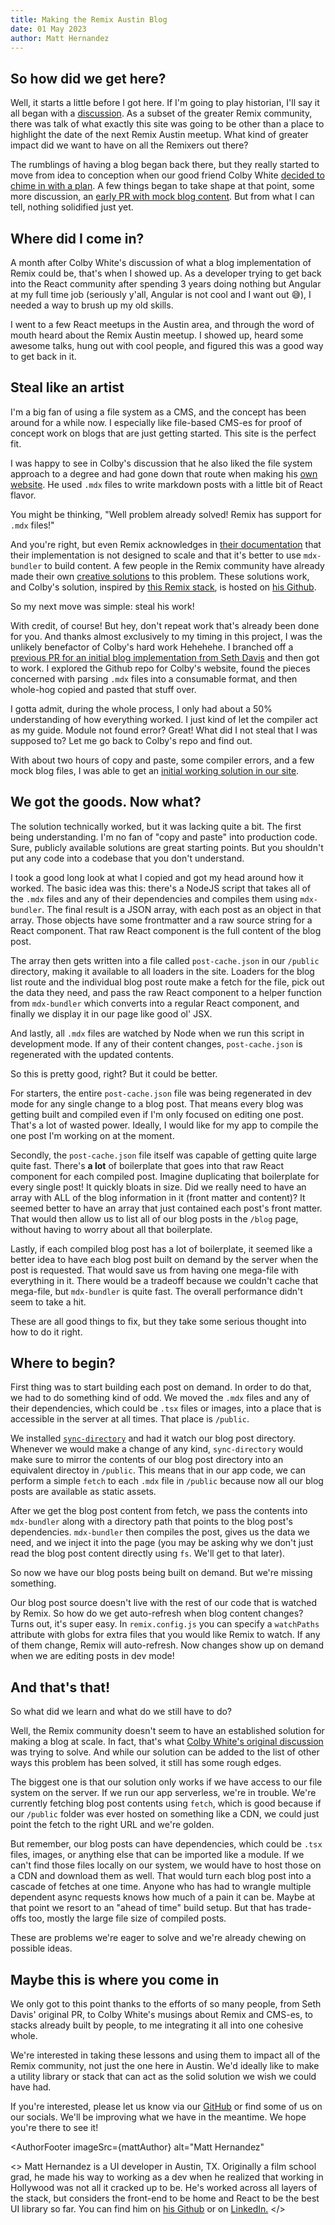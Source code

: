 ```yaml
---
title: Making the Remix Austin Blog
date: 01 May 2023
author: Matt Hernandez
---
```



<BlogImage src={blogBanner} alt="Blog banner" />

## So how did we get here?

Well, it starts a little before I got here. If I'm going to play historian, I'll say it all
began with a [discussion](https://github.com/remix-austin/remixaustin-com/discussions/1).
As a subset of the greater Remix community, there was talk of what exactly this site was going
to be other than a place to highlight the date of the next Remix Austin meetup. What kind of
greater impact did we want to have on all the Remixers out there?

The rumblings of having a blog began back there, but they really started to move from idea
to conception when our good friend Colby White [decided to chime in with a plan](https://github.com/remix-austin/remixaustin-com/discussions/89).
A few things began to take shape at that point, some more discussion, an [early PR with mock
blog content](https://github.com/remix-austin/remixaustin-com/pull/86). But from what I can tell,
nothing solidified just yet.

## Where did I come in?

A month after Colby White's discussion of what a blog implementation of Remix could be, that's when I
showed up. As a developer trying to get back into the React community after spending 3 years doing
nothing but Angular at my full time job (seriously y'all, Angular is not cool and I want out 😅),
I needed a way to brush up my old skills.

I went to a few React meetups in the Austin area, and through the word of mouth heard about the
Remix Austin meetup. I showed up, heard some awesome talks, hung out with cool people, and figured
this was a good way to get back in it.

## Steal like an artist

I'm a big fan of using a file system as a CMS, and the concept has been around for a while now. I especially
like file-based CMS-es for proof of concept work on blogs that are just getting started. This site is the
perfect fit.

I was happy to see in Colby's discussion that he also liked the file system approach to a degree and
had gone down that route when making his [own website](https://colbywhite.dev/).
He used `.mdx` files to write markdown posts with a little bit of React flavor.

You might be thinking, "Well problem already solved! Remix has support for `.mdx` files!"

And you're right, but even Remix acknowledges in [their documentation](https://remix.run/docs/en/main/guides/mdx)
that their implementation is not designed to scale and that it's better to use `mdx-bundler` to build content.
A few people in the Remix community have already made their own [creative solutions](https://kentcdodds.com/blog/how-i-built-a-modern-website-in-2021#mdx-compilation-with-mdx-bundler)
to this problem. These solutions work, and Colby's solution, inspired by [this Remix stack](https://github.com/freekrai/remix-blog),
is hosted on [his Github](https://github.com/colbywhite/colbywhite.dev).

<BlogImage
  src={colbyWhite}
  alt="Colby White's website"
  caption="Pay Colby's website a visit if you can"
/>

So my next move was simple: steal his work!

With credit, of course! But hey, don't repeat work that's already been done for you. And thanks
almost exclusively to my timing in this project, I was the unlikely benefactor of Colby's
hard work <span className="text-xxs">Hehehehe</span>. I branched off a [previous PR for an initial blog implementation from Seth Davis](https://github.com/remix-austin/remixaustin-com/pull/86)
and then got to work. I explored the Github repo for Colby's website, found the pieces concerned
with parsing `.mdx` files into a consumable format, and then whole-hog copied and
pasted that stuff over.

I gotta admit, during the whole process, I only had about a 50% understanding of how everything worked.
I just kind of let the compiler act as my guide. Module not found error?
Great! What did I not steal that I was supposed to? Let me go back to Colby's
repo and find out.

With about two hours of copy and paste, some compiler errors, and a few mock blog files, I was
able to get an [initial working solution in our site](https://github.com/remix-austin/remixaustin-com/pull/91/commits/971f180faa14c8dc672d8cb0ee66866ced24a248).

## We got the goods. Now what?

The solution technically worked, but it was lacking quite a bit. The first being understanding.
I'm no fan of "copy and paste" into production code. Sure, publicly available solutions are great
starting points. But you shouldn't put any code into a codebase that you don't understand.

I took a good long look at what I copied and got my head around how it worked. The basic idea was this:
there's a NodeJS script that takes all of the `.mdx` files and any of their dependencies
and compiles them using `mdx-bundler`. The final result is a JSON array, with each post as an
object in that array. Those objects have some frontmatter and a raw source string for a React
component. That raw React component is the full content of the blog post.

The array then gets written into a file called `post-cache.json` in our `/public`
directory, making it available to all loaders in the site. Loaders for the blog list route and the
individual blog post route make a fetch for the file, pick out the data they need, and pass the
raw React component to a helper function from `mdx-bundler` which converts into a regular
React component, and finally we display it in our page like good ol' JSX.

And lastly, all `.mdx` files are watched by Node when we run this script in development mode. If any
of their content changes, `post-cache.json` is regenerated with the updated contents.

<BlogImage
  src={mattConfused}
  alt="Not confused at all"
  caption="Confused like my face here? Just reread that section a few more times."
  maxWidth={300}
/>

So this is pretty good, right? But it could be better.

For starters, the entire `post-cache.json` file was being regenerated in dev mode for any
single change to a blog post. That means every blog was getting built and compiled even if I'm only
focused on editing one post. That's a lot of wasted power. Ideally, I would like for my app
to compile the one post I'm working on at the moment.

Secondly, the `post-cache.json` file itself was capable of getting quite large quite fast. There's **a lot** of
boilerplate that goes into that raw React component for each compiled post. Imagine duplicating that boilerplate
for every single post! It quickly bloats in size. Did we really need to have an array with ALL of the blog
information in it (front matter and content)? It seemed better to have an array that just contained
each post's front matter. That would then allow us to list all of our blog posts in the `/blog` page,
without having to worry about all that boilerplate.

Lastly, if each compiled blog post has a lot of boilerplate, it seemed like a better idea to have each
blog post built on demand by the server when the post is requested. That would save us from having one 
mega-file with everything in it. There would be a tradeoff because we couldn't cache that mega-file, but `mdx-bundler` is quite fast.
The overall performance didn't seem to take a hit.

These are all good things to fix, but they take some serious thought into how to do it right.

## Where to begin?

First thing was to start building each post on demand. In order to do that, we had to do something kind of
odd. We moved the `.mdx` files and any of their dependencies, which could be `.tsx` files or images,
into a place that is accessible in the server at all times. That place is `/public`.

We installed [`sync-directory`](https://www.npmjs.com/package/sync-directory) and had it watch our blog post
directory. Whenever we would make a change of any kind, `sync-directory` would make sure to mirror the contents
of our blog post directory into an equivalent directoy in `/public`. This means that in our app code, we
can perform a simple `fetch` to each `.mdx` file in `/public` because now all our blog posts are available
as static assets.

After we get the blog post content from fetch, we pass the contents into `mdx-bundler` along with a directory
path that points to the blog post's dependencies. `mdx-bundler` then compiles the post, gives us the data we need,
and we inject it into the page (you may be asking why we don't just read the blog post content directly
using `fs`. We'll get to that later).

So now we have our blog posts being built on demand. But we're missing something.

<BlogImage
  src={refreshFunctionality}
  alt="If you could hit refresh, that would be great."
  caption="We need that refresh functionality, man."
  maxWidth={350}
/>

Our blog post source doesn't live with the rest of our code that is watched by Remix. So how do we get
auto-refresh when blog content changes? Turns out, it's super easy. In `remix.config.js` you can
specify a `watchPaths` attribute with globs for extra files that you would like Remix to watch. If any of them
change, Remix will auto-refresh. Now changes show up on demand when we are editing posts in dev mode!

## And that's that!

So what did we learn and what do we still have to do?

Well, the Remix community doesn't seem to have an established solution for making a blog at scale.
In fact, that's what [Colby White's original discussion](https://github.com/remix-austin/remixaustin-com/discussions/89)
was trying to solve. And while our solution can be added to the list of other ways this problem has been solved,
it still has some rough edges.

The biggest one is that our solution only works if we have access to our file system on the server. If we run
our app serverless, we're in trouble. We're currently fetching blog post contents using `fetch`,
which is good because if our `/public` folder was ever hosted on something like a CDN, we could just point
the fetch to the right URL and we're golden.

But remember, our blog posts can have dependencies, which could be `.tsx` files, images, or anything else
that can be imported like a module. If we can't find those files locally on our system, we would
have to host those on a CDN and download them as well. That would turn each blog post into a
cascade of fetches at one time. Anyone who has had to wrangle multiple dependent async requests knows
how much of a pain it can be. Maybe at that point we resort to an "ahead of time" build setup. But that
has trade-offs too, mostly the large file size of compiled posts.

These are problems we're eager to solve and we're already chewing on possible ideas.

## Maybe this is where you come in

We only got to this point thanks to the efforts of so many people, from Seth Davis' original PR,
to Colby White's musings about Remix and CMS-es, to stacks already built by people, to me integrating it all
into one cohesive whole.

We're interested in taking these lessons and using them to impact all of the Remix community, not
just the one here in Austin. We'd ideally like to make a utility library or stack that can act as the solid
solution we wish we could have had.

If you're interested, please let us know via our [GitHub](https://github.com/remix-austin/remixaustin-com)
or find some of us on our socials. We'll be improving what we have in the meantime. We hope you're
there to see it!

<AuthorFooter
  imageSrc={mattAuthor}
  alt="Matt Hernandez"
>
  <>
    Matt Hernandez is a UI developer in Austin, TX. Originally a film school
    grad, he made his way to working as a dev when he realized that working in
    Hollywood was not all it cracked up to be. He's worked across all layers
    of the stack, but considers the front-end to be home and React to be the
    best UI library so far. You can find him on
    <a href="https://github.com/matt-hernandez" target="_blank">his Github</a>
    or on
    <a href="https://www.linkedin.com/in/matthew-hernandez-52665041" target="_blank">LinkedIn.</a>
  </>
</AuthorFooter>